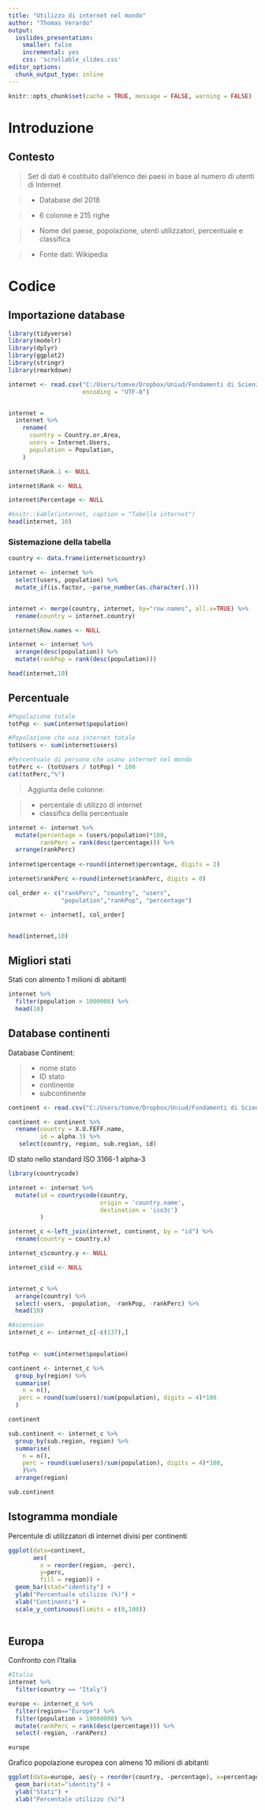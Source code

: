 ---
title: "Utilizzo di internet nel mondo"
author: "Thomas Verardo"
output:
  ioslides_presentation:
    smaller: false
    incremental: yes
    css: 'scrollable_slides.css'
editor_options: 
  chunk_output_type: inline
---

```{r setup, include=FALSE}
knitr::opts_chunk$set(cache = TRUE, message = FALSE, warning = FALSE)
```

# Introduzione

## Contesto

> Set di dati è costituito dall'elenco dei paesi in base al numero di utenti di Internet

>* Database del 2018

>* 6 colonne e 215 righe

>* Nome del paese, popolazione, utenti utilizzatori, percentuale e classifica

>* Fonte dati: Wikipedia

# Codice

## Importazione database

```{r, layout="l-body-outset"}

library(tidyverse)
library(modelr)
library(dplyr)
library(ggplot2)
library(stringr)
library(rmarkdown)

internet <- read.csv("C:/Users/tomve/Dropbox/Uniud/Fondamenti di Scienze/Progetto/List of Countries by number of Internet Users.csv", 
                     encoding = "UTF-8")


internet =
  internet %>%
    rename(
      country = Country.or.Area,
      users = Internet.Users,
      population = Population,
    )

internet$Rank.1 <- NULL

internet$Rank <- NULL

internet$Percentage <- NULL

#knitr::kable(internet, caption = "Tabella internet")
head(internet, 10)

```



### Sistemazione della tabella {.css_class} 
```{r}

country <- data.frame(internet$country)

internet <- internet %>% 
  select(users, population) %>%
  mutate_if(is.factor, ~parse_number(as.character(.))) 


internet <- merge(country, internet, by="row.names", all.x=TRUE) %>%
  rename(country = internet.country)

internet$Row.names <- NULL

internet <- internet %>% 
  arrange(desc(population)) %>%
  mutate(rankPop = rank(desc(population)))

head(internet,10)

```
## Percentuale

```{r}
#Popolazione totale
totPop <- sum(internet$population)

#Popolazione che usa internet totale
totUsers <- sum(internet$users)

#Percentuale di persone che usano internet nel mondo
totPerc <- (totUsers / totPop) * 100
cat(totPerc,"%")

```
> Aggiunta delle colonne:

>* percentale di utilizzo di internet
>* classifica della percentuale

```{r}

internet <- internet %>%
  mutate(percentage = (users/population)*100,
         rankPerc = rank(desc(percentage))) %>%
  arrange(rankPerc)
  
internet$percentage <-round(internet$percentage, digits = 2)

internet$rankPerc <-round(internet$rankPerc, digits = 0)

col_order <- c("rankPerc", "country", "users",
               "population","rankPop", "percentage")

internet <- internet[, col_order]


head(internet,10)

```
## Migliori stati
Stati con almento 1 milioni di abitanti

```{r}
internet %>%
  filter(population > 1000000) %>%
  head(10)

```
## Database continenti

Database Continent:

>* nome stato
>* ID stato
>* continente
>* subcontinente

```{r}

continent <- read.csv("C:/Users/tomve/Dropbox/Uniud/Fondamenti di Scienze/Progetto/continents2.csv", encoding = "UTF-8")

continent <- continent %>%
  rename(country = X.U.FEFF.name,
         id = alpha.3) %>%
   select(country, region, sub.region, id)

```

ID stato nello standard ISO 3166-1 alpha-3 

```{r}
library(countrycode)

internet <- internet %>%
  mutate(id = countrycode(country, 
                          origin = 'country.name', 
                          destination = 'iso3c')
         )

internet_c <-left_join(internet, continent, by = "id") %>%
  rename(country = country.x)

internet_c$country.y <- NULL

internet_c$id <- NULL


internet_c %>% 
  arrange(country) %>%
  select(-users, -population, -rankPop, -rankPerc) %>%
  head(10) 

#Ascension
internet_c <- internet_c[-c(137),] 
  

totPop <- sum(internet$population)

continent <- internet_c %>%
  group_by(region) %>%
  summarise(
    n = n(),
   perc = round(sum(users)/sum(population), digits = 4)*100
  ) 

continent

sub.continent <- internet_c %>%
  group_by(sub.region, region) %>%
  summarise(
    n = n(),
    perc = round(sum(users)/sum(population), digits = 4)*100,
    )%>%
  arrange(region)

sub.continent

```
## Istogramma mondiale

Percentule di utilizzatori di internet divisi per continenti

```{r}

ggplot(data=continent, 
       aes(
         x = reorder(region, -perc), 
         y=perc, 
         fill = region)) +
  geom_bar(stat="identity") +
  ylab("Percentuale utilizzo (%)") +
  xlab("Continenti") +
  scale_y_continuous(limits = c(0,100))
  

```

## Europa

Confronto con l'Italia

```{r}
#Italia
internet %>%
  filter(country == "Italy") 

europe <- internet_c %>%
  filter(region=="Europe") %>%
  filter(population > 10000000) %>%
  mutate(rankPerc = rank(desc(percentage))) %>%
  select(-region, -rankPerc)

europe

```

Grafico popolazione europea con almeno 10 milioni di abitanti
```{r}
ggplot(data=europe, aes(y = reorder(country, -percentage), x=percentage, fill = country)) +
  geom_bar(stat="identity") +
  ylab("Stati") +
  xlab("Percentale utilizzo (%)")
         
```





